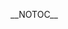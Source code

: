{{NoteTA|G1=Electronics}}
__NOTOC__
<div align="center">
{{browsebar}}
</div>
{{Portal:電子學/Tabs}}
{{Portal:電子學/box-header|電子學主要話题|Portal:電子學/主要話题|}}
{{Portal:電子學/主要話题}}
{{Portal:電子學/box-footer|}}